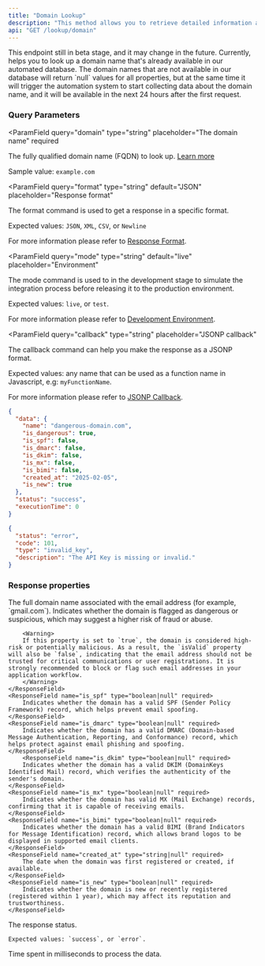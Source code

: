 ```yaml
---
title: "Domain Lookup"
description: "This method allows you to retrieve detailed information about a domain by providing its domain name in the request.\n\nThe API returns valuable data, such as the domain’s creation date, with some risk evaluation metrics."
api: "GET /lookup/domain"
---
```


<Warning>
  This endpoint still in beta stage, and it may change in the future. Currently,
  helps you to look up a domain name that's already available in our automated
  database. The domain names that are not available in our database will return
  `null` values for all properties, but at the same time it will trigger the
  automation system to start collecting data about the domain name, and it will
  be available in the next 24 hours after the first request.
</Warning>

### Query Parameters

<ParamField
  query="domain"
  type="string"
  placeholder="The domain name"
  required
>
  The fully qualified domain name (FQDN) to look up. [Learn more](https://en.wikipedia.org/wiki/Fully_qualified_domain_name)

Sample value: `example.com`

</ParamField>

<ParamField
  query="format"
  type="string"
  default="JSON"
  placeholder="Response format"
>
  The format command is used to get a response in a specific format.

Expected values: `JSON`, `XML`, `CSV`, or `Newline`

For more information please refer to [Response Format](/options/response-format).

</ParamField>

<ParamField
  query="mode"
  type="string"
  default="live"
  placeholder="Environment"
>
  The mode command is used to in the development stage to simulate the integration process before releasing it to the production environment.

Expected values: `live`, or `test`.

For more information please refer to [Development Environment](/options/development-environment).

</ParamField>

<ParamField
  query="callback"
  type="string"
  placeholder="JSONP callback"
>
  The callback command can help you make the response as a JSONP format.

Expected values: any name that can be used as a function name in Javascript, e.g: `myFunctionName`.

For more information please refer to [JSONP Callback](/options/jsonp-callback).

</ParamField>

<ResponseExample>

```json Success
{
  "data": {
    "name": "dangerous-domain.com",
    "is_dangerous": true,
    "is_spf": false,
    "is_dmarc": false,
    "is_dkim": false,
    "is_mx": false,
    "is_bimi": false,
    "created_at": "2025-02-05",
    "is_new": true
  },
  "status": "success",
  "executionTime": 0
}
```

```json Error
{
  "status": "error",
  "code": 101,
  "type": "invalid_key",
  "description": "The API Key is missing or invalid."
}
```

</ResponseExample>

### Response properties

<ResponseField name="data" type="object" required>
  <Expandable title="properties" defaultOpen={true}>
    <ResponseField name="name" type="string" required>
        The full domain name associated with the email address (for example, `gmail.com`).
    </ResponseField>
    <ResponseField name="is_dangerous" type="boolean|null" required>
        Indicates whether the domain is flagged as dangerous or suspicious, which may suggest a higher risk of fraud or abuse.

        <Warning>
        If this property is set to `true`, the domain is considered high-risk or potentially malicious. As a result, the `isValid` property will also be `false`, indicating that the email address should not be trusted for critical communications or user registrations. It is strongly recommended to block or flag such email addresses in your application workflow.
        </Warning>
    </ResponseField>
    <ResponseField name="is_spf" type="boolean|null" required>
        Indicates whether the domain has a valid SPF (Sender Policy Framework) record, which helps prevent email spoofing.
    </ResponseField>
    <ResponseField name="is_dmarc" type="boolean|null" required>
        Indicates whether the domain has a valid DMARC (Domain-based Message Authentication, Reporting, and Conformance) record, which helps protect against email phishing and spoofing.
    </ResponseField>
        <ResponseField name="is_dkim" type="boolean|null" required>
        Indicates whether the domain has a valid DKIM (DomainKeys Identified Mail) record, which verifies the authenticity of the sender's domain.
    </ResponseField>
    <ResponseField name="is_mx" type="boolean|null" required>
        Indicates whether the domain has valid MX (Mail Exchange) records, confirming that it is capable of receiving emails.
    </ResponseField>
    <ResponseField name="is_bimi" type="boolean|null" required>
        Indicates whether the domain has a valid BIMI (Brand Indicators for Message Identification) record, which allows brand logos to be displayed in supported email clients.
    </ResponseField>
    <ResponseField name="created_at" type="string|null" required>
        The date when the domain was first registered or created, if available.
    </ResponseField>
    <ResponseField name="is_new" type="boolean|null" required>
        Indicates whether the domain is new or recently registered (registered within 1 year), which may affect its reputation and trustworthiness.
    </ResponseField>

  </Expandable>
  <ResponseField name="status" type="string" required>
    The response status.

    Expected values: `success`, or `error`.

  </ResponseField>
  <ResponseField name="executionTime" type="integer" required>
    Time spent in milliseconds to process the data.
  </ResponseField>
</ResponseField>

